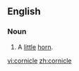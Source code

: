 ==English==

===Noun===
{{en-noun}}

# A [[little]] [[horn]].
{{Webster 1913}}

[[vi:cornicle]]
[[zh:cornicle]]